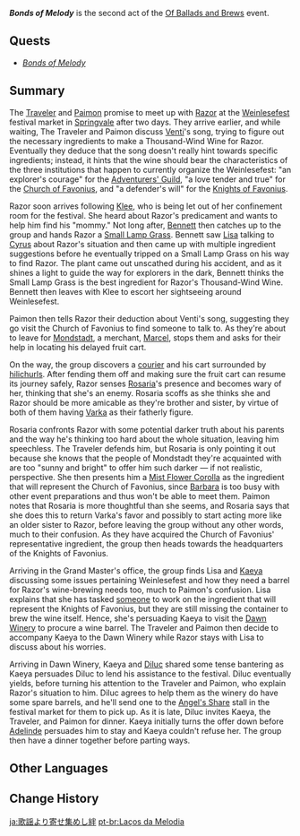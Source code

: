 {{Act Infobox
|image          = Of Ballads and Brews Chapter.png
|type           = Story
|event_name     = Of Ballads and Brews
|actNum         = II
|prev           = Sounds From Afar
|next           = Aroma of the Past
}}
'''''Bonds of Melody''''' is the second act of the [[Of Ballads and Brews]] event.

==Quests==
* ''[[Bonds of Melody (Quest)|Bonds of Melody]]''

==Summary==
The [[Traveler]] and [[Paimon]] promise to meet up with [[Razor]] at the [[Weinlesefest]] festival market in [[Springvale]] after two days. They arrive earlier, and while waiting, The Traveler and Paimon discuss [[Venti]]'s song, trying to figure out the necessary ingredients to make a Thousand-Wind Wine for Razor. Eventually they deduce that the song doesn't really hint towards specific ingredients; instead, it hints that the wine should bear the characteristics of the three institutions that happen to currently organize the Weinlesefest: "an explorer's courage" for the [[Adventurers' Guild]], "a love tender and true" for the [[Church of Favonius]], and "a defender's will" for the [[Knights of Favonius]].

Razor soon arrives following [[Klee]], who is being let out of her confinement room for the festival. She heard about Razor's predicament and wants to help him find his "mommy." Not long after, [[Bennett]] then catches up to the group and hands Razor a [[Small Lamp Grass]]. Bennett saw [[Lisa]] talking to [[Cyrus]] about Razor's situation and then came up with multiple ingredient suggestions before he eventually tripped on a Small Lamp Grass on his way to find Razor. The plant came out unscathed during his accident, and as it shines a light to guide the way for explorers in the dark, Bennett thinks the Small Lamp Grass is the best ingredient for Razor's Thousand-Wind Wine. Bennett then leaves with Klee to escort her sightseeing around Weinlesefest.

Paimon then tells Razor their deduction about Venti's song, suggesting they go visit the Church of Favonius to find someone to talk to. As they're about to leave for [[Mondstadt]], a merchant, [[Marcel]], stops them and asks for their help in locating his delayed fruit cart.

On the way, the group discovers a [[Rolf|courier]] and his cart surrounded by [[hilichurl]]s. After fending them off and making sure the fruit cart can resume its journey safely, Razor senses [[Rosaria]]'s presence and becomes wary of her, thinking that she's an enemy. Rosaria scoffs as she thinks she and Razor should be more amicable as they're brother and sister, by virtue of both of them having [[Varka]] as their fatherly figure.

Rosaria confronts Razor with some potential darker truth about his parents and the way he's thinking too hard about the whole situation, leaving him speechless. The Traveler defends him, but Rosaria is only pointing it out because she knows that the people of Mondstadt they're acquainted with are too "sunny and bright" to offer him such darker &mdash; if not realistic, perspective. She then presents him a [[Mist Flower Corolla]] as the ingredient that will represent the Church of Favonius, since [[Barbara]] is too busy with other event preparations and thus won't be able to meet them. Paimon notes that Rosaria is more thoughtful than she seems, and Rosaria says that she does this to return Varka's favor and possibly to start acting more like an older sister to Razor, before leaving the group without any other words, much to their confusion. As they have acquired the Church of Favonius' representative ingredient, the group then heads towards the headquarters of the Knights of Favonius.

Arriving in the Grand Master's office, the group finds Lisa and [[Kaeya]] discussing some issues pertaining Weinlesefest and how they need a barrel for Razor's wine-brewing needs too, much to Paimon's confusion. Lisa explains that she has tasked [[Noelle|someone]] to work on the ingredient that will represent the Knights of Favonius, but they are still missing the container to brew the wine itself. Hence, she's persuading Kaeya to visit the [[Dawn Winery]] to procure a wine barrel. The Traveler and Paimon then decide to accompany Kaeya to the Dawn Winery while Razor stays with Lisa to discuss about his worries.

Arriving in Dawn Winery, Kaeya and [[Diluc]] shared some tense bantering as Kaeya persuades Diluc to lend his assistance to the festival. Diluc eventually yields, before turning his attention to the Traveler and Paimon, who explain Razor's situation to him. Diluc agrees to help them as the winery do have some spare barrels, and he'll send one to the [[Angel's Share]] stall in the festival market for them to pick up. As it is late, Diluc invites Kaeya, the Traveler, and Paimon for dinner. Kaeya initially turns the offer down before [[Adelinde]] persuades him to stay and Kaeya couldn't refuse her. The group then have a dinner together before parting ways.

==Other Languages==
{{Other Languages
|en      = Bonds of Melody
|zhs     = 自歌谣汇聚的牵绊
|zhs_rm  = Zì Gēyáo Huìjù de Qiānbàn
|zht     = 自歌謠匯聚的牽絆
|zht_rm  = Zì Gēyáo Huìjù de Qiānbàn
|zh_tl   = The Bonds Gathered From Songs
|ja      = 歌謡より寄せ集めし絆
|ja_rm   = Kayou yori Yoseatsumeshi Kizuna
|ja_tl   = Bonds Created by Songs
|ko      = 노래로 엮인 인연
|ko_tl   = Song-Bound Relationship
|es      = Una reunión eufónica
|es_tl   = A Euphonic Reunion
|fr      = Liens de mélodie
|fr_tl   = Bonds of Melody
|ru      = Узы песни
|ru_tl   = Bonds of a Song
|th      = ความผูกพันจากบทกวี
|th_rm   = 
|th_tl   = 
|vi      = Sợi Dây Liên Kết Trong Câu Ca
|vi_tl   = The Binding String in the Songs
|de      = In Melodien verdichtete Verbindung
|de_tl   = In Melodies Compacted Bonds
|id      = Ikatan Melodi
|id_tl   = Bonds of Melody
|pt      = Laços da Melodia
|pt_tl   = Bonds of the Melody
|tr      = Melodik Bağlar
|tr_tl   = 
|it      = Legami melodici
|it_tl   = Melodic Ties
}}

==Change History==
{{Change History|3.1}}

[[ja:歌謡より寄せ集めし絆]]
[[pt-br:Laços da Melodia]]